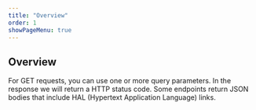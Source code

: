 ```yaml
---
title: "Overview"
order: 1
showPageMenu: true
---
```


## Overview

For GET requests, you can use one or more query parameters. In the response we will return a HTTP status code. Some endpoints return JSON bodies that include HAL (Hypertext Application Language) links.
